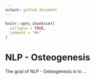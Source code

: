 ```yaml
---
output: github_document
---
```


<!-- README.md is generated from README.Rmd. Please edit that file -->

```r
knitr::opts_chunk$set(
  collapse = TRUE,
  comment = "#>"
)
```

# NLP - Osteogenesis

<!-- badges: start -->
<!-- badges: end -->

The goal of NLP - Osteogenesis is to ...


